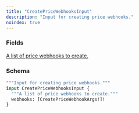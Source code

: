 ```yaml
---
title: "CreatePriceWebhooksInput"
description: "Input for creating price webhooks."
noindex: true
---
```


### Fields

<a href="/api-reference/types/createpricewebhookargs">
  <ResponseField name="webhooks" type="[CreatePriceWebhookArgs!]!" required>
    A list of price webhooks to create.
  </ResponseField>
</a>

### Schema


```graphql 
"""Input for creating price webhooks."""
input CreatePriceWebhooksInput {
  """A list of price webhooks to create."""
  webhooks: [CreatePriceWebhookArgs!]!
}
```
